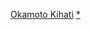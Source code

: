 {{Navbox
|name = 岡本喜八監督作品
|title = [[岡本喜八]]監督作品
|group1 = 1950年代
|list1 = [[結婚的全部]]（1958年）- [[年輕的女兒]]（1958年）- [[暗黑街的顏役]]（1959年）- [[獨立愚連隊]]（1959年）
|group2 = 1960年代
|list2 = [[暗黑街的對決]]（1960年）- [[大學的山賊]]（1960年）- [[獨立愚連隊西進]]（1960年）- [[暗黑街的彈痕]]（1961年）- [[破曉決死鬥]]（1961年）- [[溝鼠作戰]]（1962年）- [[月給泥棒]]（1962年）- [[戰國野郎]]（1963年）- [[江分利滿氏的優雅生活]]（1963年）- [[啊！炸彈]]（1964年）- [[侍 (電影)|侍]]（1965年）- [[血與砂]]（1965年）- [[大菩薩嶺 (1966年)|大菩薩嶺]]（1966年）- [[殺人狂時代 (日本電影)|殺人狂時代]]（1967年）- [[日本最長的一日]]（1967年）- [[斬 (1968年電影)|斬]]（1968年）- [[肉彈 (電影)|肉彈]]（1968年）- [[赤毛]]（1969年）
|group3 = 1970年代
|list3 = [[座頭市與用心棒]]（1970年）- [[激動的昭和史 沖繩決戰]]（1971年）- [[吶喊 (電影)|吶喊]]（1975年）- [[姿三四郎#1977年版|姿三四郎]]（1977年）- [[藍色聖誕節]]（1978年）
|group4 = 1980年代
|list4 = [[爵士大名]]（1986年）
|group5 = 2000年代
|list5 = [[助太刀屋助六]]（2001年）
}}
<noinclude>
[[Category:日本電影導演模板|Okamoto Kihati]]
[[Category:岡本喜八電影|*]]

</noinclude>